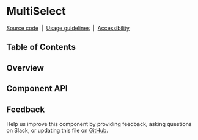 
# MultiSelect

[Source code](https://github.com/carbon-design-system/carbon/tree/main/packages/react/src/components/MultiSelect)
&nbsp;|&nbsp;
[Usage guidelines](https://www.carbondesignsystem.com/components/dropdown/usage#multiselect)
&nbsp;|&nbsp;
[Accessibility](https://www.carbondesignsystem.com/components/dropdown/accessibility)

## Table of Contents

## Overview

## Component API

<ArgsTable />

## Feedback

Help us improve this component by providing feedback, asking questions on Slack,
or updating this file on
[GitHub](https://github.com/carbon-design-system/carbon/edit/main/packages/react/src/components/MultiSelect/MultiSelect.mdx).
